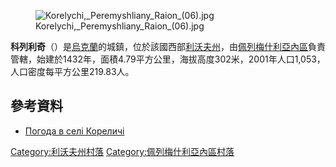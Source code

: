 [[Image:Korelychi,_Peremyshliany_Raion_(06).jpg|right]]

{{coord|49|32|21|N|24|32|28|E|scale:100000|display=title}}

'''科列利奇'''（{{lang-uk|Кореличі}}）是[[烏克蘭|烏克蘭]]的城鎮，位於該國西部[[利沃夫州|利沃夫州]]，由[[佩列梅什利亞內區|佩列梅什利亞內區]]負責管轄，始建於1432年，面積4.79平方公里，海拔高度302米，2001年人口1,053，人口密度每平方公里219.83人。

==參考資料==
* [http://weather.in.ua/ua/l'vovskaja/11452 Погода в селі Кореличі]

[[Category:利沃夫州村落|Category:利沃夫州村落]]
[[Category:佩列梅什利亞內區村落|Category:佩列梅什利亞內區村落]]


{{Lviv-geo-stub}}